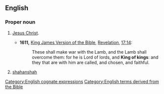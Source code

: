 ==English==

===Proper noun===
{{en-proper noun|head=[[king|King]] [[of]] [[king|King]]s}}

# {{lb|en|Christianity}} [[Jesus Christ]].
#* '''1611,''' [[w:King James Version of the Bible|King James Version of the Bible]], [[w:Book of Revelation|Revelation]], [[s:Bible (King James)/Revelation#Chapter 17|17:14]]:
#*: These shall make war with the Lamb, and the Lamb shall overcome them: for he is Lord of lords, and '''King of kings''': and they that are with him are called, and chosen, and faithful.
# [[shahanshah]]

[[Category:English cognate expressions]]
[[Category:English terms derived from the Bible]]
